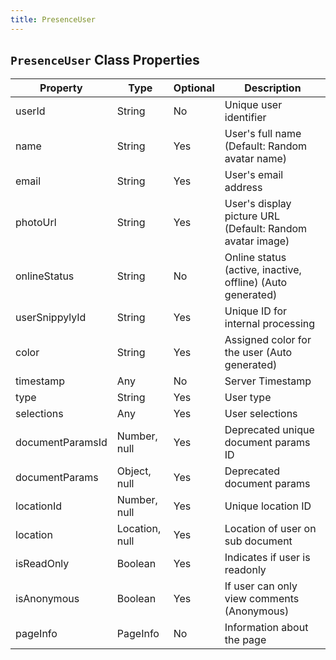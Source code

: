```yaml
---
title: PresenceUser
---
```



## `PresenceUser` Class Properties

| Property           | Type           | Optional | Description                                                                       |
|--------------------|----------------|----------|-----------------------------------------------------------------------------------|
| userId             | String         | No       | Unique user identifier                                                            |
| name               | String         | Yes      | User's full name (Default: Random avatar name)                                    |
| email              | String         | Yes      | User's email address                                                              |
| photoUrl           | String         | Yes      | User's display picture URL (Default: Random avatar image)                         |
| onlineStatus       | String         | No       | Online status (active, inactive, offline) (Auto generated)                        |
| userSnippylyId     | String         | Yes      | Unique ID for internal processing                                                 |
| color              | String         | Yes      | Assigned color for the user (Auto generated)                                      |
| timestamp          | Any            | No       | Server Timestamp                                                                  |
| type               | String         | Yes      | User type                                                                         |
| selections         | Any            | Yes      | User selections                                                                   |
| documentParamsId   | Number, null   | Yes      | Deprecated unique document params ID                                              |
| documentParams     | Object, null   | Yes      | Deprecated document params                                                        |
| locationId         | Number, null   | Yes      | Unique location ID                                                                |
| location           | Location, null | Yes      | Location of user on sub document                                                  |
| isReadOnly         | Boolean        | Yes      | Indicates if user is readonly                                                     |
| isAnonymous        | Boolean        | Yes      | If user can only view comments (Anonymous)                                        |
| pageInfo           | PageInfo       | No       | Information about the page                                                        |


